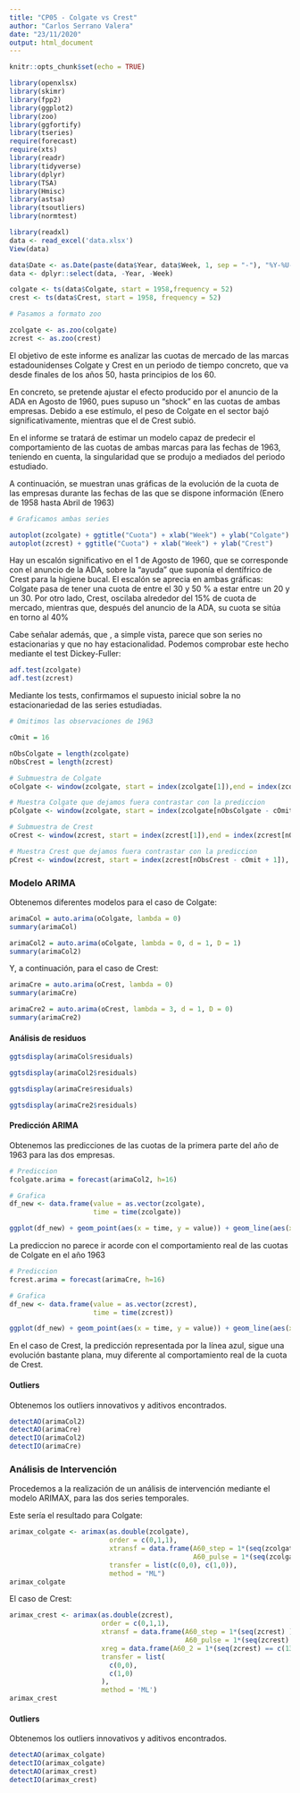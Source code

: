 ```yaml
---
title: "CP05 - Colgate vs Crest"
author: "Carlos Serrano Valera"
date: "23/11/2020"
output: html_document
---
```


```r
knitr::opts_chunk$set(echo = TRUE)
```

``` r
library(openxlsx)
library(skimr)
library(fpp2)
library(ggplot2)
library(zoo)
library(ggfortify)
library(tseries)
require(forecast)
require(xts)
library(readr)
library(tidyverse)
library(dplyr)
library(TSA)
library(Hmisc)
library(astsa)
library(tsoutliers)
library(normtest)
```

```r
library(readxl)
data <- read_excel('data.xlsx')
View(data)
```

```r
data$Date <- as.Date(paste(data$Year, data$Week, 1, sep = "-"), "%Y-%U-%u")
data <- dplyr::select(data, -Year, -Week)
```


```r
colgate <- ts(data$Colgate, start = 1958,frequency = 52)
crest <- ts(data$Crest, start = 1958, frequency = 52)

```

```r
# Pasamos a formato zoo

zcolgate <- as.zoo(colgate)
zcrest <- as.zoo(crest)
```


El objetivo de este informe es analizar las cuotas de mercado de las marcas estadounidenses Colgate y Crest en un periodo de tiempo concreto, que va desde finales de los años 50, hasta principios de los 60. 


En concreto, se pretende ajustar el efecto producido por el anuncio de la ADA en Agosto de 1960, pues supuso un "shock" en las cuotas de ambas empresas. Debido a ese estímulo, el peso de Colgate en el sector bajó significativamente, mientras que el de Crest subió.


En el informe se tratará de estimar un modelo capaz de predecir el comportamiento de las cuotas de ambas marcas para las fechas de 1963, teniendo en cuenta, la singularidad que se produjo a mediados del periodo estudiado.


A continuación, se muestran unas gráficas de la evolución de la cuota de las empresas durante las fechas de las que se dispone información (Enero de 1958 hasta Abril de 1963)



```r
# Graficamos ambas series

autoplot(zcolgate) + ggtitle("Cuota") + xlab("Week") + ylab("Colgate")
autoplot(zcrest) + ggtitle("Cuota") + xlab("Week") + ylab("Crest")
```



Hay un escalón significativo en el 1 de Agosto de 1960, que se corresponde con el anuncio de la ADA, sobre la "ayuda" que suponía el dentífrico de Crest para la higiene bucal. El escalón se aprecia en ambas gráficas: Colgate pasa de tener una cuota de entre el 30 y 50 % a estar entre un 20 y un 30. Por otro lado, Crest, oscilaba alrededor del 15% de cuota de mercado, mientras que, después del anuncio de la ADA, su cuota se sitúa en torno al 40%

Cabe señalar además, que , a simple vista, parece que son series no estacionarias y que no hay estacionalidad. Podemos comprobar este hecho mediante el test Dickey-Fuller:


```r
adf.test(zcolgate)
adf.test(zcrest)
```


Mediante los tests, confirmamos el supuesto inicial sobre la no estacionariedad de las series estudiadas.



```r
# Omitimos las observaciones de 1963

cOmit = 16                     

nObsColgate = length(zcolgate)
nObsCrest = length(zcrest)

# Submuestra de Colgate
oColgate <- window(zcolgate, start = index(zcolgate[1]),end = index(zcolgate[nObsColgate - cOmit]))

# Muestra Colgate que dejamos fuera contrastar con la prediccion
pColgate <- window(zcolgate, start = index(zcolgate[nObsColgate - cOmit + 1]), end = index(zcolgate[nObsColgate]))

# Submuestra de Crest
oCrest <- window(zcrest, start = index(zcrest[1]),end = index(zcrest[nObsCrest - cOmit]))

# Muestra Crest que dejamos fuera contrastar con la prediccion
pCrest <- window(zcrest, start = index(zcrest[nObsCrest - cOmit + 1]), end = index(zcrest[nObsCrest]))

```



### Modelo ARIMA


Obtenemos diferentes modelos para el caso de Colgate:

``` r
arimaCol = auto.arima(oColgate, lambda = 0)
summary(arimaCol)
```
``` r

arimaCol2 = auto.arima(oColgate, lambda = 0, d = 1, D = 1)
summary(arimaCol2)
```



Y, a continuación, para el caso de Crest:


``` r
arimaCre = auto.arima(oCrest, lambda = 0)
summary(arimaCre)
```



``` r
arimaCre2 = auto.arima(oCrest, lambda = 3, d = 1, D = 0)
summary(arimaCre2)
```


#### Análisis de residuos

``` r
ggtsdisplay(arimaCol$residuals)
```

``` r
ggtsdisplay(arimaCol2$residuals)
```


``` r
ggtsdisplay(arimaCre$residuals)
```


``` r
ggtsdisplay(arimaCre2$residuals)
```



#### Predicción ARIMA

Obtenemos las predicciones de las cuotas de la primera parte del año de 1963 para las dos empresas.

``` r
# Prediccion
fcolgate.arima = forecast(arimaCol2, h=16)

# Grafica
df_new <- data.frame(value = as.vector(zcolgate),
                     time = time(zcolgate))

ggplot(df_new) + geom_point(aes(x = time, y = value)) + geom_line(aes(x = time, y = value)) + geom_forecast(fcolgate.arima, alpha = 0.4) + ggtitle("ARIMA: Predicción Colgate")

```



La prediccion no parece ir acorde con el comportamiento real de las cuotas de Colgate en el año 1963



``` r
# Prediccion
fcrest.arima = forecast(arimaCre, h=16)

# Grafica
df_new <- data.frame(value = as.vector(zcrest),
                     time = time(zcrest))

ggplot(df_new) + geom_point(aes(x = time, y = value)) + geom_line(aes(x = time, y = value)) + geom_forecast(fcrest.arima, alpha = 0.4) + ggtitle("ARIMA: Predicción Crest")

```



En el caso de Crest, la predicción representada por la línea azul, sigue una evolución bastante plana, muy diferente al comportamiento real de la cuota de Crest.


#### Outliers

Obtenemos los outliers innovativos y aditivos encontrados.


```r
detectAO(arimaCol2) 
detectAO(arimaCre) 
detectIO(arimaCol2) 
detectIO(arimaCre)
```




### Análisis de Intervención

Procedemos a la realización de un análisis de intervención mediante el modelo ARIMAX, para las dos series temporales.

Este sería el resultado para Colgate:

```r
arimax_colgate <- arimax(as.double(zcolgate), 
                         order = c(0,1,1),
                         xtransf = data.frame(A60_step = 1*(seq(zcolgate) > 102),
                                              A60_pulse = 1*(seq(zcolgate) == 102)),
                         transfer = list(c(0,0), c(1,0)),
                         method = "ML")
arimax_colgate
```


El caso de Crest:


```r
arimax_crest <- arimax(as.double(zcrest), 
                       order = c(0,1,1),
                       xtransf = data.frame(A60_step = 1*(seq(zcrest) ),
                                            A60_pulse = 1*(seq(zcrest) )),
                       xreg = data.frame(A60_2 = 1*(seq(zcrest) == c(135,136))),
                       transfer = list(
                         c(0,0),
                         c(1,0)
                       ),
                       method = 'ML')
arimax_crest
```


#### Outliers

Obtenemos los outliers innovativos y aditivos encontrados.

```r
detectAO(arimax_colgate) 
detectIO(arimax_colgate) 
detectAO(arimax_crest)
detectIO(arimax_crest)
```



